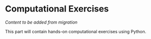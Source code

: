 # Computational Exercises

*Content to be added from migration*

This part will contain hands-on computational exercises using Python.